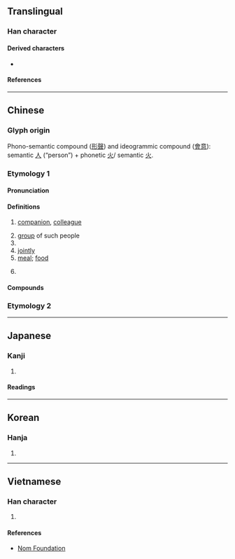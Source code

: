 {{also|夥}}
{{character info}}
==Translingual==

===Han character===
{{Han char|rn=9|rad=人|as=04|sn=6|four=29280|canj=OF|ids=⿰亻火}}

====Derived characters====
* {{l|mul|[[𩶻]]}}

====References====
{{Han ref|kx=0096.121|dkj=00457|dj=0204.090|hdz=10126.030|uh=4F19}}

----

==Chinese==

===Glyph origin===
{{Han etym}}

Phono-semantic compound ([[形聲#Chinese|形聲]]) and ideogrammic compound ([[會意#Chinese|會意]]): semantic [[人#Chinese|人]] (“person”) + phonetic [[火#Chinese|火]]/ semantic [[火#Chinese|火]].

===Etymology 1===
{{zh-forms}}

====Pronunciation====
{{zh-pron
|m=huǒ
|m-s=ho3
|c=fo2
|h=pfs=
|md=
|mn=ml:hóⁿ/qz:hér/tp,xm:hé/kh,zz:hóe
|mn_note=hóⁿ - literary; hér/hé/hóe - vernacular
|w=
|mc=y
|oc=y
|cat=n,cl,adv,pn
}}

====Definitions====
{{zh-hanzi}}

# [[companion]], [[colleague]]
#: {{zh-x|伙伴|partner; companion}}
# [[group]] of such people
# {{zh-classifier|[[group]]s of [[people]]}}
# [[jointly]]
# [[meal]]; [[food]]
#: {{zh-syn|伙食}}
# {{surname|zh}}

====Compounds====
{{zh-der|伙食|小伙子|大伙兒|伙伴|家伙|傢伙|幫伙|包伙|合伙|伙房|一伙|伙食費|伙食團|大伙|伙夫|好傢伙|吃飯傢伙|伙同|伙計|團伙|傢伙座兒|吃飯家伙|伙伕|明伙畫供|搭伙|打伙|打中伙|散伙|有把傢伙|煙傢伙|過傢伙|開伙|退伙|鍋伙|好家伙|做伙:chò-hóe}}

===Etymology 2===
{{zh-see|夥}}

{{zh-cat|Intermediate}}

----

==Japanese==

===Kanji===
{{ja-kanji|grade=|rs=人04}}

# {{rfdef|ja|sort=人04}}

====Readings====
{{ja-readings
|on=か
|kun=ひ, ほ
}}

----

==Korean==

===Hanja===
{{ko-hanja|화}}

# {{rfdef|ko|sort=人04}}

----

==Vietnamese==

===Han character===
{{vi-readings|reading=[[loã]], [[hoả]]|rs=人04}}

# {{rfdef|vi|sort=人04}}

====References====
* [http://nomfoundation.org/common/nom_details.php?codepoint=4f19 Nom Foundation]